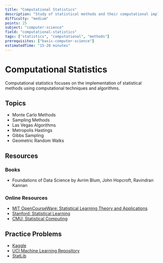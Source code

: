 ```yaml
---
title: "Computational Statistics"
description: "Study of statistical methods and their computational implementation"
difficulty: "medium"
points: 25
subject: "computer-science"
field: "computational-statistics"
tags: ["statistics", "computational", "methods"]
prerequisites: ["basic-computer-science"]
estimatedTime: "15-20 minutes"
---
```


# Computational Statistics

Computational statistics focuses on the implementation of statistical methods using computational techniques and algorithms.

## Topics

- Monte Carlo Methods
- Sampling Methods
- Las Vegas Algorithms
- Metropolis Hastings
- Gibbs Sampling
- Geometric Random Walks

## Resources

### Books

- Foundations of Data Science by Avrim Blum, John Hopcroft, Ravindran Kannan

### Online Resources

- [MIT OpenCourseWare: Statistical Learning Theory and Applications](https://ocw.mit.edu/courses/electrical-engineering-and-computer-science/6-867-machine-learning-fall-2006/)
- [Stanford: Statistical Learning](https://www.coursera.org/learn/statistical-learning)
- [CMU: Statistical Computing](https://www.stat.cmu.edu/~ryantibs/statcomp/)

## Practice Problems

- [Kaggle](https://www.kaggle.com/)
- [UCI Machine Learning Repository](https://archive.ics.uci.edu/ml/index.php)
- [StatLib](http://lib.stat.cmu.edu/) 